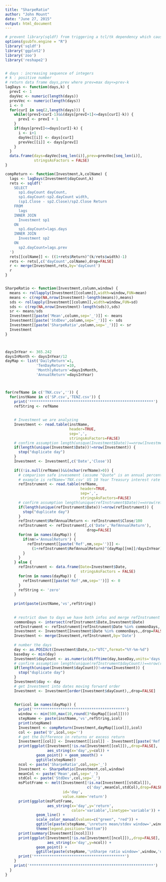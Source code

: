 ```yaml
---
title: "SharpeRatio"
author: "John Mount"
date: "June 27, 2015"
output: html_document
---
```



```r
# prevent library(sqldf) from triggering a tcl/tk dependency which causes R to exit on OS X if X11 isn’t installed. See https://code.google.com/p/sqldf/ for troubleshooting details.
options(gsubfn.engine = "R")
library('sqldf')
library('ggplot2')
library('zoo')
library('reshape2')


# days : increasing sequence of integers
# k : positive number 
# return data frame days,prev where prev=max day<=prev-k
lagDays <- function(days,k) {
  prevI <- 1
  dayVec <- numeric(length(days))
  prevVec <- numeric(length(days))
  i <- 0
  for(curI in seq(2,length(days))) {
    while((prevI<curI-1)&&(days[prevI+1]<=days[curI]-k)) {
      prevI <- prevI + 1
    }
    if(days[prevI]<=days[curI]-k) {
      i <- i+1
      dayVec[[i]] <- days[curI]
      prevVec[[i]] <- days[prevI]
    }
  }
  data.frame(days=dayVec[seq_len(i)],prev=prevVec[seq_len(i)],
             stringsAsFactors = FALSE)
}

compReturn <- function(Investment,k,colName) {
  lags <- lagDays(Investment$dayCount,k)
  rets <- sqldf('
    SELECT
      sp1.dayCount dayCount,
      sp1.dayCount-sp2.dayCount width,
      (sp1.Close - sp2.Close)/sp2.Close Return
    FROM
      lags
    INNER JOIN
      Investment sp1
    ON
      sp1.dayCount=lags.days
    INNER JOIN
      Investment sp2
    ON
      sp2.dayCount=lags.prev
  ')
  rets[[colName]] <- ((1+rets$Return)^(k/rets$width)-1)
  rets <- rets[,c('dayCount',colName),drop=FALSE]
  r <- merge(Investment,rets,by='dayCount')
  r
}


SharpeRatio <- function(Investment,column,window) {
  means <- rollapply(Investment[[column]],width=window,FUN=mean)
  means <- c(rep(NA,nrow(Investment)-length(means)),means)
  sds <- rollapply(Investment[[column]],width=window,FUN=sd)
  sds <- c(rep(NA,nrow(Investment)-length(sds)),sds)
  sr <- means/sds
  Investment[[paste('Mean',column,sep='_')]] <- means
  Investment[[paste('StdDev',column,sep='_')]] <- sds
  Investment[[paste('SharpeRatio',column,sep='_')]] <- sr
  Investment
}



daysInYear <- 365.242
daysInMonth <- daysInYear/12
dayMap <- list('DailyReturn'=1,
              'TenDayReturn'=10,
              'MonthlyReturn'=daysInMonth,
              'AnnualReturn'=daysInYear)



for(refName in c('TNX.csv','')) {
  for(instName in c('SP.csv','TENZ.csv')) {
    print('********************************************************')
    refString <- refName
    
    
    # Investment we are analyzing 
    Investment <- read.table(instName,
                             header=TRUE,
                             sep=',',
                             stringsAsFactors=FALSE)
    # confirm assumption length(unique(Investment$Date))==nrow(Investment)
    if(length(unique(Investment$Date))!=nrow(Investment)) {
      stop("duplicate day")
    }
    Investment <- Investment[,c('Date','Close')]
    
    if((!is.null(refName))&&(nchar(refName)>0)) {
      # comparison safe invesement (assume "Quote" is an annual percent return)
      # example is refName='TNX.csv' US 10 Year Treasury interest rate
      refInstrument <- read.table(refName,
                                  header=TRUE,
                                  sep=',',
                                  stringsAsFactors=FALSE)
      # confirm assumption length(unique(refInstrument$Date))==nrow(refInstrument)
      if(length(unique(refInstrument$Date))!=nrow(refInstrument)) {
        stop("duplicate day")
      }
      refInstrument$RefAnnualReturn <- refInstrument$Close/100
      refInstrument <- refInstrument[,c('Date','RefAnnualReturn'),
                                     drop=FALSE]
      for(nm in names(dayMap)) {
        if(nm!='AnnualReturn') {
          refInstrument[[paste('Ref',nm,sep='')]] <- 
            (1+refInstrument$RefAnnualReturn)^(dayMap[[nm]]/daysInYear) - 1
        }
      }
    } else {
      refInstrument <- data.frame(Date=Investment$Date,
                                  stringsAsFactors = FALSE)
      for(nm in names(dayMap)) {
        refInstrument[[paste('Ref',nm,sep='')]] <- 0
      }
      refString <- 'zero'
    }
    
    print(paste(instName,'vs',refString))
    
    
    # restrict down to days we have both infos and merge refInstrument into Investment
    commonDays <- intersect(refInstrument$Date,Investment$Date)
    refInstrument <- refInstrument[refInstrument$Date %in% commonDays,,drop=FALSE]
    Investment <- Investment[Investment$Date %in% commonDays,,drop=FALSE]
    Investment <- merge(Investment,refInstrument,by='Date')
    
    # number the days
    day <- as.POSIXct(Investment$Date,tz="UTC",format="%Y-%m-%d")
    baseDay <- min(day)
    Investment$dayCount <- as.numeric(difftime(day,baseDay,units='days'))
    # confirm assumption length(unique(refInstrument$dayCount))==nrow(refInstrument)
    if(length(unique(Investment$dayCount))!=nrow(Investment)) {
      stop("duplicate day")
    }
    Investment$day <- day
    # get Investment into dates moving forward order
    Investment <- Investment[order(Investment$dayCount),,drop=FALSE]
    
    
    for(icol in names(dayMap)) {
      print('*****************************************')
      window <- min(500,max(10,round(3*dayMap[[icol]])))
      stepName <- paste(instName,'vs',refString,icol)
      print(stepName)
      Investment <- compReturn(Investment,dayMap[[icol]],icol)
      col <- paste('D',icol,sep='')
      # get the Difference in returns or excess return
      Investment[[col]] <- Investment[[icol]] - Investment[[paste('Ref',icol,sep='')]]
      print(ggplot(Investment[!is.na(Investment[[col]]),,drop=FALSE],
                   aes_string(x='day',y=col)) +
              geom_point() + geom_smooth() +
              ggtitle(stepName))
      ncol <- paste('SharpeRatio',col,sep='_')
      Investment <- SharpeRatio(Investment,col,window)
      meanCol <- paste('Mean',col,sep='_')
      stdCol <- paste('StdDev',col,sep='_')
      msPlotFrame <- melt(Investment[!is.na(Investment[[stdCol]]),
                                     c('day',meanCol,stdCol),drop=FALSE],
                          id='day',
                          value.name='return')
      print(ggplot(msPlotFrame,
                   aes_string(x='day',y='return',
                              color='variable',linetype='variable')) + 
              geom_line() +
              scale_color_manual(values=c("green", "red")) +
              ggtitle(paste(stepName,'\nreturn mean/stdev window=',window,'days')) +
              theme(legend.position="bottom"))
      print(summary(Investment[[ncol]]))
      print(ggplot(Investment[!is.na(Investment[[ncol]]),,drop=FALSE],
                   aes_string(x='day',y=ncol)) + 
              geom_point() + 
              ggtitle(paste(stepName,'\nSharpe ratio window=',window,'days')))
      print('*****************************************')
    }
    print('********************************************************')
  }
}


```

